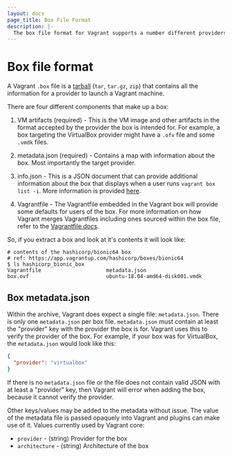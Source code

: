 ```yaml
---
layout: docs
page_title: Box File Format
description: |-
  The box file format for Vagrant supports a number different providers.
---
```


# Box file format

A Vagrant `.box` file is a [tarball](<https://en.wikipedia.org/wiki/Tar_(computing)>) (`tar`, `tar.gz`, `zip`) that contains all the information for a provider to launch a Vagrant machine.

There are four different components that make up a box:

1. VM artifacts (required) - This is the VM image and other artifacts in the format accepted by the provider the box is intended for.  For example, a box targeting the VirtualBox provider might have a `.ofv`  file and some `.vmdk` files.

1. metadata.json (required) - Contains a map with information about the box. Most importantly the target provider.

1. info.json - This is a JSON document that can provide additional information about the box that displays when a user runs `vagrant box list -i`. More information is provided [here](/vagrant/docs/boxes/info).

1. Vagrantfile - The Vagrantfile embedded in the Vagrant box will provide some defaults for users of the box. For more information on how Vagrant merges Vagrantfiles including ones sourced within the box file, refer to the [Vagrantfile docs](/vagrant/vagrant-cloud).

So, if you extract a box and look at it's contents it will look like:

```
# contents of the hashicorp/bionic64 box
# ref: https://app.vagrantup.com/hashicorp/boxes/bionic64
$ ls hashicorp_bionic_box  
Vagrantfile                     metadata.json
box.ovf                         ubuntu-18.04-amd64-disk001.vmdk
```

## Box metadata.json

Within the archive, Vagrant does expect a single file: `metadata.json`. There is only one `metadata.json` per box file. `metadata.json` must contain at least the "provider" key with the provider the box is for. Vagrant uses this to verify the provider of the box. For example, if your box was for VirtualBox, the `metadata.json` would look like this:

```json
{
  "provider": "virtualbox"
}
```

If there is no `metadata.json` file or the file does not contain valid JSON with at least a "provider" key, then Vagrant will error when adding the box, because it cannot verify the provider.

Other keys/values may be added to the metadata without issue. The value of the metadata file is passed opaquely into Vagrant and plugins can make use of it. Values currently used by Vagrant core:

- `provider` - (string) Provider for the box
- `architecture` - (string) Architecture of the box

